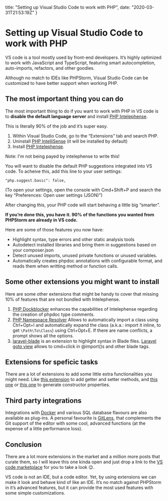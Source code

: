   title: "Setting up Visual Studio Code to work with PHP",
  date: "2020-03-31T21:53:19Z"
}


# Setting up Visual Studio Code to work with PHP

VS code is a tool mostly used by front-end developers. It’s highly optimized to work with JavaScript and TypeScript, featuring smart autocompletion, auto-imports, refactors, and other goodies.

Although no match to IDEs like PHPStorm, Visual Studio Code can be customized to have better support when working PHP.

## The most important thing you can do

The most important thing to do if you want to work with PHP in VS code is to **disable the default language server** and install [PHP Intelephense].

This is literally 90% of the job and it’s super easy.

1. Within Visual Studio Code, go to the “Extensions” tab and search PHP.
2. Uninstall [PHP IntelliSense] (it will be installed by default)
3. Install [PHP Intelephense].

[php intellisense]: https://marketplace.visualstudio.com/items?itemName=felixfbecker.php-intellisense
[php intelephense]: https://marketplace.visualstudio.com/items?itemName=bmewburn.vscode-intelephense-client

Note: I'm not being payed by intelephense to write this!

You will want to disable the default PHP suggestions integrated into VS code. To acheive this, add this line to your user settings:

```
"php.suggest.basic": false,
```

(To open your settings, open the console with Cmd+Shift+P and search the key “Preferences: Open user settings (JSON)”)

After changing this, your PHP code will start behaving a little big “smarter”.

**If you’re done this, you have it. 90% of the functions you wanted from PHPStorm are already in VS code.**

Here are some of those features you now have:

- Highlight syntax, type errors and other static analysis tools
- Autodetect installed libraries and bring them in suggestions based on your composer.json
- Detect unused imports, unused private functions or unused variables.
- Automatically creates phpdoc annotations with configurable format, and reads them when writting method or function calls.

## Some other extensions you might want to install

Here are some other extensions that might be handy to cover that missing 10% of features that are not bundled with Intelephense.

1. [PHP Dockblocker] enhances the capabilities of Intelephense regarding the creation of phpdoc type comments.
2. [PHP Namespace Resolver] Allows to automatically import a class using Ctrl+Opt+I and automatically expand the class (a.k.a.: import it inline, to get `\Path\To\Class`) using Ctrl+Opt+E. If there are name conflicts, a prompt shows all the options.
3. [laravel-blade] is an extension to highlight syntax in Blade files. [Laravel goto view] allows to cmd+click in @import()s and other blade tags.

[laravel-blade]: https://marketplace.visualstudio.com/items?itemName=cjhowe7.laravel-blade
[laravel goto view]: https://marketplace.visualstudio.com/items?itemName=codingyu.laravel-goto-view
[php dockblocker]: https://marketplace.visualstudio.com/items?itemName=neilbrayfield.php-docblocker
[php namespace resolver]: https://marketplace.visualstudio.com/items?itemName=MehediDracula.php-namespace-resolver

## Extensions for speficic tasks

There are a lot of extensions to add some little extra functionalities you might need. Like [this extension](https://marketplace.visualstudio.com/items?itemName=afmicc.GetterAndSetterGenerator) to add getter and setter methods, and [this one](https://marketplace.visualstudio.com/items?itemName=MehediDracula.php-constructor) or [this one](https://marketplace.visualstudio.com/items?itemName=kotfire.php-add-property) to generate constructor properties.

## Third party integrations

Integrations with [Docker] and various SQL database flavours are also available as plug-ins. A personal favourite is [GitLens], that complements the Git support of the editor with some cool, advanced functions (at the expense of a little performance loss).

[gitlens]: https://marketplace.visualstudio.com/items?itemName=eamodio.gitlens
[docker]: https://marketplace.visualstudio.com/items?itemName=ms-azuretools.vscode-docker

## Conclusion

There are a lot more extensions in the market and a million more posts that curate them, so I will leave this one kinda open and just drop a link to the [VS code marketplace] for you to take a look 😉.

[vs code marketplace]: https://marketplace.visualstudio.com/

VS code is not an IDE, but a code editor. Yet, by using extensions we can make it look and behave kind of like an IDE.
It’s no match against PHPStorm in it’s advanced features, but it can provide the most used features with some simple customizations.
